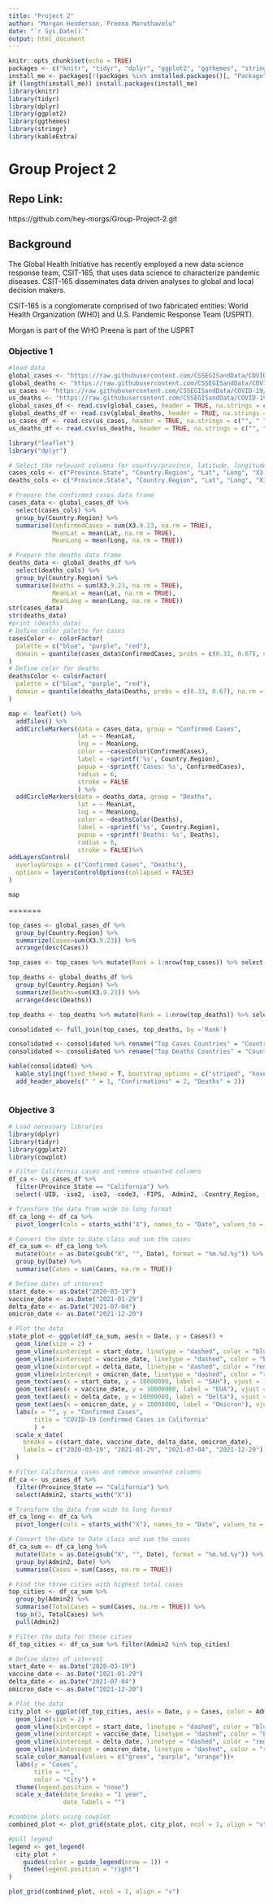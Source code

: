 ```yaml
---
title: "Project 2"
author: "Morgan Henderson, Preena Maruthavelu"
date: "`r Sys.Date()`"
output: html_document
---
```

```r
knitr::opts_chunk$set(echo = TRUE)
packages <- c("knitr", "tidyr", "dplyr", "ggplot2", "ggthemes", "stringr", "kableExtra")
install_me <- packages[!(packages %in% installed.packages()[, "Package"])]
if (length(install_me)) install.packages(install_me)
library(knitr)
library(tidyr)
library(dplyr)
library(ggplot2)
library(ggthemes)
library(stringr)
library(kableExtra)
```


# Group Project 2
## Repo Link:
https://github.com/hey-morgs/Group-Project-2.git

## Background
The Global Health Initiative has recently employed a new data science response team, CSIT-165, that uses data science to characterize pandemic diseases. CSIT-165 disseminates data driven analyses to global and local decision makers.

CSIT-165 is a conglomerate comprised of two fabricated entities: World Health Organization (WHO) and U.S. Pandemic Response Team (USPRT). 

Morgan is part of the WHO
Preena is part of the USPRT

### Objective 1
```r

#load data
global_cases <- "https://raw.githubusercontent.com/CSSEGISandData/COVID-19/master/csse_covid_19_data/csse_covid_19_time_series/time_series_covid19_confirmed_global.csv"
global_deaths <- "https://raw.githubusercontent.com/CSSEGISandData/COVID-19/master/csse_covid_19_data/csse_covid_19_time_series/time_series_covid19_deaths_global.csv"
us_cases <- "https://raw.githubusercontent.com/CSSEGISandData/COVID-19/master/csse_covid_19_data/csse_covid_19_time_series/time_series_covid19_confirmed_US.csv"
us_deaths <- "https://raw.githubusercontent.com/CSSEGISandData/COVID-19/master/csse_covid_19_data/csse_covid_19_time_series/time_series_covid19_deaths_US.csv"
global_cases_df <- read.csv(global_cases, header = TRUE, na.strings = c("", " "))
global_deaths_df <- read.csv(global_deaths, header = TRUE, na.strings = c("", " "))
us_cases_df <- read.csv(us_cases, header = TRUE, na.strings = c("", " "))
us_deaths_df <- read.csv(us_deaths, header = TRUE, na.strings = c("", " "))

library("leaflet")
library("dplyr")

# Select the relevant columns for country/province, latitude, longitude, and the last date column
cases_cols <- c("Province.State", "Country.Region", "Lat", "Long", "X3.9.23")
deaths_cols <- c("Province.State", "Country.Region", "Lat", "Long", "X3.9.23")

# Prepare the confirmed cases data frame
cases_data <- global_cases_df %>%
  select(cases_cols) %>%
  group_by(Country.Region) %>%
  summarise(ConfirmedCases = sum(X3.9.23, na.rm = TRUE),
            MeanLat = mean(Lat, na.rm = TRUE),
            MeanLong = mean(Long, na.rm = TRUE))

# Prepare the deaths data frame
deaths_data <- global_deaths_df %>%
  select(deaths_cols) %>%
  group_by(Country.Region) %>%
  summarise(Deaths = sum(X3.9.23, na.rm = TRUE),
            MeanLat = mean(Lat, na.rm = TRUE),
            MeanLong = mean(Long, na.rm = TRUE))
str(cases_data)
str(deaths_data)
#print (deaths_data)
# Define color palette for cases
casesColor <- colorFactor(
  palette = c("blue", "purple", "red"),
  domain = quantile(cases_data$ConfirmedCases, probs = c(0.33, 0.67), na.rm = TRUE)
)
# Define color for deaths
deathsColor <- colorFactor(
  palette = c("blue", "purple", "red"),
  domain = quantile(deaths_data$Deaths, probs = c(0.33, 0.67), na.rm = TRUE)
)

map <- leaflet() %>%
  addTiles() %>%
  addCircleMarkers(data = cases_data, group = "Confirmed Cases",
                   lat = ~ MeanLat,
                   lng = ~ MeanLong,
                   color = ~casesColor(ConfirmedCases), 
                   label = ~sprintf('%s', Country.Region),
                   popup = ~sprintf('Cases: %s', ConfirmedCases),
                   radius = 6,
                   stroke = FALSE
                   ) %>%
  addCircleMarkers(data = deaths_data, group = "Deaths",
                   lat = ~ MeanLat,
                   lng = ~ MeanLong,
                   color = ~deathsColor(Deaths),
                   label = ~sprintf('%s', Country.Region),
                   popup = ~sprintf('Deaths: %s', Deaths),
                   radius = 6,
                   stroke = FALSE)%>%
addLayersControl(
  overlayGroups = c("Confirmed Cases", "Deaths"),
  options = layersControlOptions(collapsed = FALSE)
)

map
```

=======

```r
top_cases <- global_cases_df %>%
  group_by(Country.Region) %>% 
  summarize(Cases=sum(X3.9.23)) %>% 
  arrange(desc(Cases))

top_cases <- top_cases %>% mutate(Rank = 1:nrow(top_cases)) %>% select(Rank, everything())

top_deaths <- global_deaths_df %>%
  group_by(Country.Region) %>% 
  summarize(Deaths=sum(X3.9.23)) %>% 
  arrange(desc(Deaths))

top_deaths <- top_deaths %>% mutate(Rank = 1:nrow(top_deaths)) %>% select(Rank, everything())

consolidated <- full_join(top_cases, top_deaths, by ='Rank')

consolidated <- consolidated %>% rename("Top Cases Countries" = "Country.Region.x")
consolidated <- consolidated %>% rename("Top Deaths Countries" = "Country.Region.y")

kable(consolidated) %>%
  kable_styling(fixed_thead = T, bootstrap_options = c("striped", "hover", "condensed")) %>%
  add_header_above(c(" " = 1, "Confirmations" = 2, "Deaths" = 2))
  
```

### Objective 3
```r
# Load necessary libraries
library(dplyr)
library(tidyr)
library(ggplot2)
library(cowplot)

# Filter California cases and remove unwanted columns
df_ca <- us_cases_df %>%
  filter(Province_State == "California") %>%
  select(-UID, -iso2, -iso3, -code3, -FIPS, -Admin2, -Country_Region, -Lat, -Long_, -Combined_Key)

# Transform the data from wide to long format
df_ca_long <- df_ca %>%
  pivot_longer(cols = starts_with("X"), names_to = "Date", values_to = "Cases")

# Convert the date to Date class and sum the cases
df_ca_sum <- df_ca_long %>%
  mutate(Date = as.Date(gsub("X", "", Date), format = "%m.%d.%y")) %>%
  group_by(Date) %>%
  summarise(Cases = sum(Cases, na.rm = TRUE))

# Define dates of interest
start_date <- as.Date("2020-03-19")
vaccine_date <- as.Date("2021-01-29")
delta_date <- as.Date("2021-07-04")
omicron_date <- as.Date("2021-12-20")

# Plot the data
state_plot <- ggplot(df_ca_sum, aes(x = Date, y = Cases)) +
  geom_line(size = 2) +
  geom_vline(xintercept = start_date, linetype = "dashed", color = "blue", size = 1) +
  geom_vline(xintercept = vaccine_date, linetype = "dashed", color = "blue", size = 1) +
  geom_vline(xintercept = delta_date, linetype = "dashed", color = "red", size = 1) +
  geom_vline(xintercept = omicron_date, linetype = "dashed", color = "red", size = 1) +
  geom_text(aes(x = start_date, y = 10000000, label = "SAH"), vjust = -0.5) +
  geom_text(aes(x = vaccine_date, y = 10000000, label = "EUA"), vjust = -0.5) +
  geom_text(aes(x = delta_date, y = 10000000, label = "Delta"), vjust = -0.5) +
  geom_text(aes(x = omicron_date, y = 10000000, label = "Omicron"), vjust = -0.5) +
  labs(x = "", y = "Confirmed Cases",
       title = "COVID-19 Confirmed Cases in California"
       ) +
  scale_x_date(
    breaks = c(start_date, vaccine_date, delta_date, omicron_date),
    labels = c("2020-03-19", "2021-01-29", "2021-07-04", "2021-12-20")
  )

# Filter California cases and remove unwanted columns
df_ca <- us_cases_df %>%
  filter(Province_State == "California") %>%
  select(Admin2, starts_with("X"))

# Transform the data from wide to long format
df_ca_long <- df_ca %>%
  pivot_longer(cols = starts_with("X"), names_to = "Date", values_to = "Cases")

# Convert the date to Date class and sum the cases
df_ca_sum <- df_ca_long %>%
  mutate(Date = as.Date(gsub("X", "", Date), format = "%m.%d.%y")) %>%
  group_by(Admin2, Date) %>%
  summarise(Cases = sum(Cases, na.rm = TRUE))

# Find the three cities with highest total cases
top_cities <- df_ca_sum %>%
  group_by(Admin2) %>%
  summarise(TotalCases = sum(Cases, na.rm = TRUE)) %>%
  top_n(3, TotalCases) %>%
  pull(Admin2)

# Filter the data for these cities
df_top_cities <- df_ca_sum %>% filter(Admin2 %in% top_cities)

# Define dates of interest
start_date <- as.Date("2020-03-19")
vaccine_date <- as.Date("2021-01-29")
delta_date <- as.Date("2021-07-04")
omicron_date <- as.Date("2021-12-20")

# Plot the data
city_plot <- ggplot(df_top_cities, aes(x = Date, y = Cases, color = Admin2)) +
  geom_line(size = 2) +
  geom_vline(xintercept = start_date, linetype = "dashed", color = "blue", size = 1) +
  geom_vline(xintercept = vaccine_date, linetype = "dashed", color = "blue", size = 1) +
  geom_vline(xintercept = delta_date, linetype = "dashed", color = "red", size = 1) +
  geom_vline(xintercept = omicron_date, linetype = "dashed", color = "red", size = 1) +
  scale_color_manual(values = c("green", "purple", "orange"))+
  labs(y = "Cases",
       title = "",
       color = "City") +
  theme(legend.position = "none")
  scale_x_date(date_breaks = "1 year", 
               date_labels = "")

#combine plots using cowplot
combined_plot <- plot_grid(state_plot, city_plot, ncol = 1, align = "v")

#pull legend
legend <- get_legend(
  city_plot +
    guides(color = guide_legend(nrow = 1)) +
    theme(legend.position = "right")
)

plot_grid(combined_plot, ncol = 1, align = "v")

```


